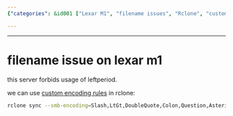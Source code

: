 ```yaml
---
{"categories": &id001 ["Lexar M1", "filename issues", "Rclone", "custom encoding rules", "SMB connections", "data transfer", "storage solutions"], "category": "filename issues", "date": "2023-09-10 15:32:45", "description": "This text explores the file name issues encountered with Lexar M1 and offers a solution using Rclone's custom encoding rules specifically designed for SMB connections.", "tags": *id001, "title": "filename issue on lexar m1"}

---
```


------

# filename issue on lexar m1

this server forbids usage of leftperiod.

we can use [custom encoding rules](https://rclone.org/overview/#encoding) in rclone:

```bash
rclone sync --smb-encoding=Slash,LtGt,DoubleQuote,Colon,Question,Asterisk,Pipe,BackSlash,Ctl,RightSpace,RightPeriod,InvalidUtf8,Dot,LeftPeriod <source> <target>
```

